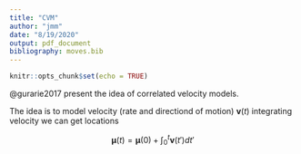 ```yaml
---
title: "CVM"
author: "jmm"
date: "8/19/2020"
output: pdf_document
bibliography: moves.bib
---
```


```r
knitr::opts_chunk$set(echo = TRUE)
```



@gurarie2017 present the idea of correlated velocity models.

The idea is to model velocity (rate and directiond of motion) $\mathbf{v}(t)$ 
integrating velocity we can get locations

$$
\boldsymbol{\mu}(t) = \boldsymbol{\mu}(0) + \int_0^{t} \mathbf{v}(t')dt'
$$
